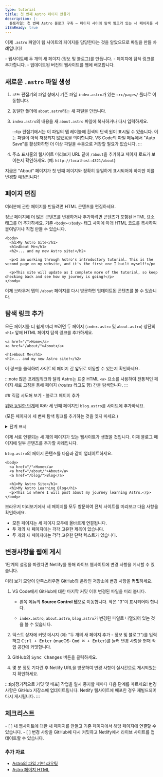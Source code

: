 ```yaml
---
type: tutorial
title: 첫 번째 Astro 페이지 만들기
description: |-
  튜토리얼: 첫 번째 Astro 블로그 구축 — 페이지 사이에 탐색 링크가 있는 새 페이지를 사이트에 추가하세요.
i18nReady: true
---
```



이제 `.astro` 파일이 웹 사이트의 페이지를 담당한다는 것을 알았으므로 파일을 만들 차례입니다!

<PreCheck>
  - 웹사이트에 두 개의 새 페이지 (정보 및 블로그)를 만듭니다.
  - 페이지에 탐색 링크를 추가합니다.
  - 업데이트된 버전의 웹사이트를 웹에 배포합니다.
</PreCheck>

## 새로운 `.astro` 파일 생성

1. 코드 편집기의 파일 창에서 기존 파일 `index.astro`가 있는 `src/pages/` 폴더로 이동합니다.

2. 동일한 폴더에 `about.astro`라는 새 파일을 만듭니다.

3. `index.astro`의 내용을 새 `about.astro` 파일에 복사하거나 다시 입력하세요.

    :::tip
    편집기에서는 이 파일의 탭 레이블에 흰색의 단색 원이 표시될 수 있습니다. 이는 파일이 아직 저장되지 않았음을 의미합니다. VS Code의 파일 메뉴에서 "Auto Save"를 활성화하면 더 이상 파일을 수동으로 저장할 필요가 없습니다.
    :::

4. 주소 표시줄의 웹사이트 미리보기 URL 끝에 `/about`을 추가하고 페이지 로드가 보이는지 확인하세요. (예: `http://localhost:4321/about`)

지금은 "About" 페이지가 첫 번째 페이지와 정확히 동일하게 표시되어야 하지만 이를 변경할 예정입니다!

## 페이지 편집

여러분에 관한 페이지를 만들려면 HTML 콘텐츠를 편집하세요.

정보 페이지에 더 많은 콘텐츠를 변경하거나 추가하려면 콘텐츠가 포함된 HTML 요소 태그를 더 추가하세요. 기존 `<body></body>` 태그 사이에 아래 HTML 코드를 복사하여 붙여넣거나 직접 만들 수 있습니다.

```astro title="src/pages/about.astro" ins={3-8} del={2}
<body>
  <h1>My Astro Site</h1>
  <h1>About Me</h1>
  <h2>... and my new Astro site!</h2>

  <p>I am working through Astro's introductory tutorial. This is the second page on my website, and it's the first one I built myself!</p>

  <p>This site will update as I complete more of the tutorial, so keep checking back and see how my journey is going!</p>
</body>
```

이제 브라우저 탭의 `/about` 페이지를 다시 방문하면 업데이트된 콘텐츠를 볼 수 있습니다.

## 탐색 링크 추가

모든 페이지를 더 쉽게 미리 보려면 두 페이지 (`index.astro` 및 `about.astro`) 상단의 `<h1>` 앞에 HTML 페이지 탐색 링크를 추가하세요.

```astro title="src/pages/about.astro" ins={1-2}
<a href="/">Home</a>
<a href="/about/">About</a>

<h1>About Me</h1>
<h2>... and my new Astro site!</h2>
```

이 링크를 클릭하여 사이트의 페이지 간 앞뒤로 이동할 수 있는지 확인하세요.

:::note
많은 프레임워크와 달리 Astro는 표준 HTML `<a>` 요소를 사용하여 전통적인 페이지 새로 고침을 통해 페이지 (_routes_ 라고도 함) 간을 탐색합니다.
:::

<Box icon="puzzle-piece">
## 직접 시도해 보기 - 블로그 페이지 추가

[위와 동일한 단계](#새로운-astro-파일-생성)에 따라 세 번째 페이지인 `blog.astro`를 사이트에 추가하세요.

(모든 페이지에 세 번째 탐색 링크를 추가하는 것을 잊지 마세요.)

<details>
<summary>단계 표시</summary>
1. `src/pages/blog.astro`에 새 파일을 만듭니다.
2. `index.astro`의 전체 내용을 복사하여 `blog.astro`에 붙여넣습니다.
3. 모든 페이지 상단에 [세 번째 탐색 링크를 추가](#탐색-링크-추가)하세요.

```astro title="src/pages/index.astro" ins={4}
<body>
  <a href="/">Home</a>
  <a href="/about/">About</a>
  <a href="/blog/">Blog</a>

  <h1>My Astro Site</h1>
</body>
```
</details>
</Box>

이제 서로 연결되는 세 개의 페이지가 있는 웹사이트가 생겼을 것입니다. 이제 블로그 페이지에 일부 콘텐츠를 추가할 차례입니다.

`blog.astro`의 페이지 콘텐츠를 다음과 같이 업데이트하세요.

```astro astro title="src/pages/blog.astro" ins={7-8} del={6}
<body>
  <a href="/">Home</a>
  <a href="/about/">About</a>
  <a href="/blog/">Blog</a>

  <h1>My Astro Site</h1>
  <h1>My Astro Learning Blog</h1>
  <p>This is where I will post about my journey learning Astro.</p>
</body>
```

브라우저 미리보기에서 세 페이지를 모두 방문하여 전체 사이트를 미리보고 다음 사항을 확인하세요.
- 모든 페이지는 세 페이지 모두에 올바르게 연결됩니다.
- 두 개의 새 페이지에는 각각 고유한 제목이 있습니다.
- 두 개의 새 페이지에는 각각 고유한 단락 텍스트가 있습니다.

## 변경사항을 웹에 게시

1단계의 설정을 따랐다면 Netlify를 통해 라이브 웹사이트에 변경 사항을 게시할 수 있습니다.

미리 보기 모양이 만족스러우면 GitHub의 온라인 저장소에 변경 사항을 **커밋**하세요.

1. VS Code에서 GitHub에 대한 마지막 커밋 이후 변경된 파일을 미리 봅니다.

    - 왼쪽 메뉴의 **Source Control 탭**으로 이동합니다. 작은 "3"이 표시되어야 합니다.

    - `index.astro`, `about.astro`, `blog.astro`가 변경된 파일로 나열되어 있는 것을 볼 수 있습니다.

2. 텍스트 상자에 커밋 메시지 (예: "두 개의 새 페이지 추가 - 정보 및 블로그")를 입력하고 <kbd>Ctrl + Enter</kbd> (macOS: <kbd>Cmd ⌘ + Enter</kbd>)를 눌러 변경 사항을 현재 작업 공간에 커밋합니다.

3. GitHub의 <kbd>Sync Changes</kbd> 버튼을 클릭하세요.

4. 몇 분 정도 기다린 후 Netlify URL을 방문하여 변경 사항이 실시간으로 게시되었는지 확인하세요.

:::tip[정기적으로 커밋 및 배포]
작업을 일시 중지할 때마다 다음 단계를 따르세요! 변경 사항은 GitHub 저장소에 업데이트됩니다. Netlify 웹사이트에 배포한 경우 재빌드되어 다시 게시됩니다.
:::

<Box icon="check-list">

## 체크리스트

<Checklist>
- [ ] 내 웹사이트에 대한 새 페이지를 만들고 기존 페이지에서 해당 페이지에 연결할 수 있습니다.
- [ ] 변경 사항을 GitHub에 다시 커밋하고 Netlify에서 라이브 사이트를 업데이트할 수 있습니다.
</Checklist>
</Box>

### 추가 자료

- [Astro의 파일 기반 라우팅](/ko/basics/astro-pages/#파일-기반-라우팅)
- [Astro 페이지 HTML](/ko/basics/astro-pages/#astro-페이지)
